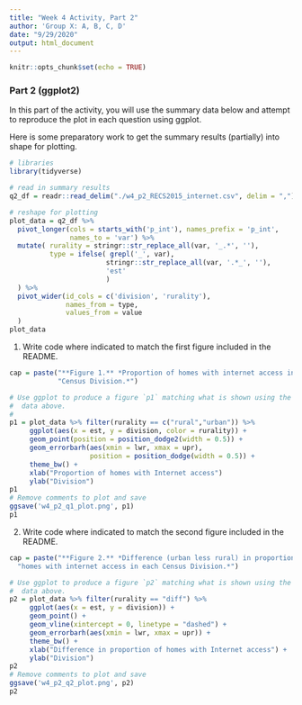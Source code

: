 ---
title: "Week 4 Activity, Part 2"
author: 'Group X: A, B, C, D'
date: "9/29/2020"
output: html_document
---

```{r setup, include=FALSE}
knitr::opts_chunk$set(echo = TRUE)
```

### Part 2 (ggplot2)

In this part of the activity, you will use the summary data below and attempt
to reproduce the plot in each question using ggplot.

Here is some preparatory work to get the summary results (partially) into
shape for plotting. 

```{r prep, message = FALSE}
# libraries
library(tidyverse)

# read in summary results
q2_df = readr::read_delim("./w4_p2_RECS2015_internet.csv", delim = ",")
```

```{r prep_reshape}
# reshape for plotting
plot_data = q2_df %>%
  pivot_longer(cols = starts_with('p_int'), names_prefix = 'p_int',
               names_to = 'var') %>%
  mutate( rurality = stringr::str_replace_all(var, '_.*', ''),
          type = ifelse( grepl('_', var), 
                        stringr::str_replace_all(var, '.*_', ''),
                        'est'
                        )
  ) %>%
  pivot_wider(id_cols = c('division', 'rurality'), 
              names_from = type, 
              values_from = value
  ) 
plot_data
```

1. Write code where indicated to match the first figure included in the README.
```{r q1_fig1, fig.cap = cap, message = FALSE}
cap = paste("**Figure 1.** *Proportion of homes with internet access in each",
            "Census Division.*")

# Use ggplot to produce a figure `p1` matching what is shown using the
#  data above. 
# 
p1 = plot_data %>% filter(rurality == c("rural","urban")) %>% 
     ggplot(aes(x = est, y = division, color = rurality)) +
     geom_point(position = position_dodge2(width = 0.5)) +
     geom_errorbarh(aes(xmin = lwr, xmax = upr),
                    position = position_dodge(width = 0.5)) +
     theme_bw() +
     xlab("Proportion of homes with Internet access")
     ylab("Division")
p1
# Remove comments to plot and save
ggsave('w4_p2_q1_plot.png', p1)
p1
```

2. Write code where indicated to match the second figure included in the README.
```{r q2_fig2, fig.cap = cap, message = FALSE}
cap = paste("**Figure 2.** *Difference (urban less rural) in proportion of",
  "homes with internet access in each Census Division.*")

# Use ggplot to produce a figure `p2` matching what is shown using the
#  data above. 
p2 = plot_data %>% filter(rurality == "diff") %>% 
     ggplot(aes(x = est, y = division)) +
     geom_point() +
     geom_vline(xintercept = 0, linetype = "dashed") +
     geom_errorbarh(aes(xmin = lwr, xmax = upr)) +
     theme_bw() +
     xlab("Difference in proportion of homes with Internet access") +
     ylab("Division")
p2
# Remove comments to plot and save
ggsave('w4_p2_q2_plot.png', p2)
p2

```

